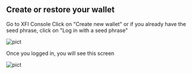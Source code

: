 
## Create or restore your wallet

Go to XFI Console
Click on "Create new wallet"
or if you already have the seed phrase, click on "Log in with a seed phrase"

<Image src="https://docs.cryptonode.id/~gitbook/image?url=https:%2F%2F3497354227-files.gitbook.io%2F%7E%2Ffiles%2Fv0%2Fb%2Fgitbook-x-prod.appspot.com%2Fo%2Fspaces%252F67zQDvIDaq5eyeyj13eH%252Fuploads%252FadCoIckfL1OhBRUUwfwS%252Fimage.png%3Falt=media%26token=71819f0d-afd1-467c-bff0-fcb69d25ab86&width=768&dpr=1&quality=100&sign=dd97d9692b0cec4f494e02d4c4a1600931bad0e770c15b50d8a1b3141baf84ff" alt="pict" width={500} height={500} />

Once you logged in, you will see this screen

![pict](https://docs.cryptonode.id/~gitbook/image?url=https:%2F%2F3497354227-files.gitbook.io%2F%7E%2Ffiles%2Fv0%2Fb%2Fgitbook-x-prod.appspot.com%2Fo%2Fspaces%252F67zQDvIDaq5eyeyj13eH%252Fuploads%252FNutfYPwGaL0YvfKBwtin%252Fimage.png%3Falt=media%26token=474c5e52-4f65-4fb8-a5a1-86e55dbaeb6b&width=768&dpr=1&quality=100&sign=e5f7a5a8f943ab739e9ebafb8e2d0c1a0a7b5be13d64c6bae754e2f331b63a4f)